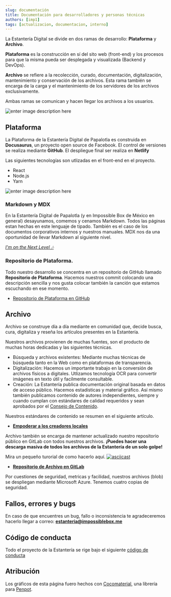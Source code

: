 ```yaml
---
slug: documentación
title: Documentación para desarrolladores y personas técnicas
authors: [imp1]
tags: [actualizacion, documentacion, interno]
---
```


La Estantería Digital se divide en dos ramas de desarrollo: **Plataforma** y **Archivo**.

**Plataforma** es la construcción en sí del sito web (front-end) y los procesos para que la misma pueda ser desplegada y visualizada (Backend y DevOps).

**Archivo** se refiere a la recolección, curado, documentación, digitalización, mantenimiento y conservación de los archivos. Esta rama también se encarga de la carga y el mantenimiento de los servidores de los archivos exclusivamente.

Ambas ramas se comunican y hacen llegar los archivos a los usuarios.

![enter image description here](https://gitlab.com/ImpossibleBoxMX/estanteria-digital-de-papalotla-pd2/-/raw/main/Im%C3%A1genes%20p%C3%BAblicas/Cover.png)

## Plataforma
La Plataforma de la Estantería Digital de Papalotla es construida en **Docusaurus**, un proyecto open source de Facebook. El control de versiones se realiza mediante **GitHub**. El despliegue final ser realiza en **Netlify**

Las siguientes tecnologías son utlizadas en el front-end en el proyecto.

-   React
-   Node.js
-   Yarn

![enter image description here](https://gitlab.com/ImpossibleBoxMX/estanteria-digital-de-papalotla-pd2/-/raw/main/Im%C3%A1genes%20p%C3%BAblicas/Coverprocess.png)

### Markdown y MDX

En la Estantería Digital de Papalotla (y en Impossible Box de México en general) desayunamos, comemos y cenamos Markdown. Todos las páginas estan hechas en este lenguaje de tipado. También es el caso de los documentos corporativos internos y nuestros manuales. MDX nos da una oportunidad de llevar Markdown al siguiente nivel.

*[I'm on the Next Level 🎶](https://www.youtube.com/watch?v=VZVSy8H-uzY)*

### Repositorio de Plataforma.
Todo nuestro desarrollo se concentra en un repositorio de GitHub llamado **Repositorio de Plataforma**. Hacemos nuestros commit colocando una descripción sencilla y nos gusta colocar también la canción que estamos escuchando en ese momento.

- [Repositorio de Plataforma en GitHub](https://github.com/ImpossibleBoxMX/estanteriadigital)

## Archivo
Archivo se construye día a día mediante en comunidad que, decide busca, cura, digitaliza y reseña los artículos presentes en la Estantería.

Nuestros archivos provienen de muchas fuentes, son el producto de muchas horas dedicadas y las siguientes técnicas.

- Búsqueda y archivos existentes: Mediante muchas técnicas de búsqueda tanto en la Web como en plataformas de transparencia.
- Digitalización: Hacemos un importante trabajo en la conversión de archivos físicos a digitales. Utlizamos tecnología OCR para convertir imágenes en texto útil y facilmente consultable.
- Creación: La Estantería publica documentación original basada en datos de acceso público. Hacemos estadísticas y material gráfico. Así mismo también publicamos contenido de autores independientes, siempre y cuando cumplan con estándares de calidad requeridos y sean aprobados por el [Consejo de Contenido](https://estanteria.impossiblebox.me/blog/consejo).

Nuestros estándares de contenido se resumen en el siguiente artículo.

- **[Empoderar a los creadores locales](https://impossiblebox.substack.com/p/empoderar-a-los-creadores-locales?s=r)**

Archivo también se encarga de mantener actualizado nuestro repositorio público en GitLab con todos nuestros archivos.
**¡Puedes hacer una descarga masiva de todos los archivos de la Estantería de un solo golpe!**

Mira un pequeño turorial de como hacerlo aquí.
[![asciicast](https://asciinema.org/a/14.png)](https://asciinema.org/a/14)

- **[Repositorio de Archivo en GitLab](https://gitlab.com/ImpossibleBoxMX/estanteria-digital-de-papalotla-pd2)**

Por cuestiones de seguridad, metricas y facilidad, nuestros archivos (blob) se despliegan mediante Microsoft Azure. Tenemos cuatro copias de seguridad.
## Fallos, errores y bugs
En caso de que encuentres un bug, fallo o inconsistencia te agradeceremos hacerlo llegar a correo: **estanteria@impossiblebox.me**
## Código de conducta
Todo el proyecto de la Estantería se rige bajo el siguiente [código de conducta](/codigo-de-conducta)
## Atribución
Los gráficos de esta página fuero hechos con [Cocomaterial](https://cocomaterial.com/), una librería para [Penpot](https://penpot.app/).
